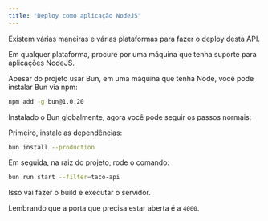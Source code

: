 ```yaml
---
title: "Deploy como aplicação NodeJS"
---
```


Existem várias maneiras e várias plataformas para fazer o deploy desta API.

Em qualquer plataforma, procure por uma máquina que tenha suporte para aplicações NodeJS.

Apesar do projeto usar Bun, em uma máquina que tenha Node, você pode instalar Bun via npm:

```bash
npm add -g bun@1.0.20
```

Instalado o Bun globalmente, agora você pode seguir os passos normais:

Primeiro, instale as dependências:

```bash
bun install --production
```

Em seguida, na raiz do projeto, rode o comando:

```bash
bun run start --filter=taco-api
```

Isso vai fazer o build e executar o servidor.

Lembrando que a porta que precisa estar aberta é a `4000`.

